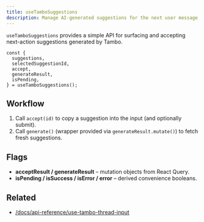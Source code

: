 ```yaml
---
title: useTamboSuggestions
description: Manage AI-generated suggestions for the next user message.
---
```


`useTamboSuggestions` provides a simple API for surfacing and accepting
next-action suggestions generated by Tambo.

```tsx title="Suggestions.tsx"
const {
  suggestions,
  selectedSuggestionId,
  accept,
  generateResult,
  isPending,
} = useTamboSuggestions();
```

## Workflow

1. Call `accept(id)` to copy a suggestion into the input (and optionally submit).
2. Call `generate()` (wrapper provided via `generateResult.mutate()`) to fetch
   fresh suggestions.

## Flags

- **acceptResult / generateResult** – mutation objects from React Query.
- **isPending / isSuccess / isError / error** – derived convenience booleans.

## Related

- [/docs/api-reference/use-tambo-thread-input](/docs/api-reference/use-tambo-thread-input)
